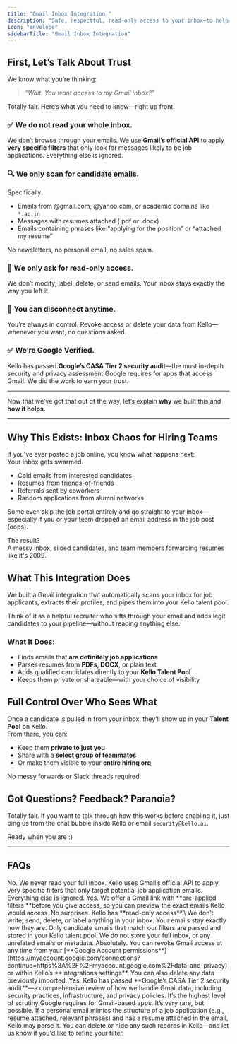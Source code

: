 ```yaml
---
title: "Gmail Inbox Integration "
description: "Safe, respectful, read-only access to your inbox—to help you hire faster."
icon: "envelope"
sidebarTitle: "Gmail Inbox Integration"
---
```


## First, Let’s Talk About Trust

We know what you’re thinking:

> _“Wait. You want access to my Gmail inbox?”_

Totally fair. Here’s what you need to know—right up front.

### ✅ We do **not** read your whole inbox.

We don’t browse through your emails. We use **Gmail’s official API** to apply **very specific filters** that only look for messages likely to be job applications. Everything else is ignored.

### 🔍 We only scan for candidate emails.

Specifically:

- Emails from @gmail.com, @yahoo.com, or academic domains like `*.ac.in`
- Messages with resumes attached (.pdf or .docx)
- Emails containing phrases like “applying for the position” or “attached my resume”

No newsletters, no personal email, no sales spam.

### 🔐 We only ask for **read-only access**.

We don’t modify, label, delete, or send emails. Your inbox stays exactly the way you left it.

### 👋 You can disconnect anytime.

You’re always in control. Revoke access or delete your data from Kello—whenever you want, no questions asked.

### ✅ We’re Google Verified.

Kello has passed **Google’s CASA Tier 2 security audit**—the most in-depth security and privacy assessment Google requires for apps that access Gmail. We did the work to earn your trust.

---

Now that we’ve got that out of the way, let’s explain **why** we built this and **how it helps.**

---

## Why This Exists: Inbox Chaos for Hiring Teams

If you’ve ever posted a job online, you know what happens next:\
Your inbox gets swarmed.

- Cold emails from interested candidates
- Resumes from friends-of-friends
- Referrals sent by coworkers
- Random applications from alumni networks

Some even skip the job portal entirely and go straight to your inbox—especially if you or your team dropped an email address in the job post (oops).

The result?\
A messy inbox, siloed candidates, and team members forwarding resumes like it's 2009.

## What This Integration Does

We built a Gmail integration that automatically scans your inbox for job applicants, extracts their profiles, and pipes them into your Kello talent pool.

Think of it as a helpful recruiter who sifts through your email and adds legit candidates to your pipeline—without reading anything else.

### What It Does:

- Finds emails that **are definitely job applications**
- Parses resumes from **PDFs, DOCX**, or plain text
- Adds qualified candidates directly to your **Kello Talent Pool**
- Keeps them private or shareable—with your choice of visibility

## Full Control Over Who Sees What

Once a candidate is pulled in from your inbox, they’ll show up in your **Talent Pool** on Kello.\
From there, you can:

- Keep them **private to just you**
- Share with a **select group of teammates**
- Or make them visible to your **entire hiring org**

No messy forwards or Slack threads required.

## Got Questions? Feedback? Paranoia?

Totally fair. If you want to talk through how this works before enabling it, just ping us from the chat bubble inside Kello or email `security@kello.ai`.

Ready when you are :)

---

## FAQs

<AccordionGroup>
  <Accordion title="Does Kello read my entire inbox?" icon="sparkles">
    No. We never read your full inbox. Kello uses Gmail’s official API to apply very specific filters that only target potential job application emails. Everything else is ignored.
  </Accordion>
  <Accordion title="Can I see what Kello will scan before I connect Gmail?" icon="sparkles">
    Yes. We offer a Gmail link with **pre-applied filters **before you give access, so you can preview the exact emails Kello would access. No surprises.
  </Accordion>
  <Accordion title="What kind of access does Kello have to my Gmail?">
    Kello has **read-only access**.\
    We don’t write, send, delete, or label anything in your inbox. Your emails stay exactly how they are.
  </Accordion>
  <Accordion title="Does Kello store my emails or attachments?">
    Only candidate emails that match our filters are parsed and stored in your Kello talent pool. We do not store your full inbox, or any unrelated emails or metadata.
  </Accordion>
  <Accordion title="What if I change my mind? Can I disconnect Gmail?">
    Absolutely. You can revoke Gmail access at any time from your [**Google Account permissions**](https://myaccount.google.com/connections?continue=https%3A%2F%2Fmyaccount.google.com%2Fdata-and-privacy) or within Kello’s **Integrations settings**. You can also delete any data previously imported.
  </Accordion>
  <Accordion title="Is this integration verified by Google?">
    Yes. Kello has passed **Google’s CASA Tier 2 security audit**—a comprehensive review of how we handle Gmail data, including security practices, infrastructure, and privacy policies. It’s the highest level of scrutiny Google requires for Gmail-based apps.
  </Accordion>
  <Accordion title="What happens if I get personal emails that match the filters?">
    It’s very rare, but possible. If a personal email mimics the structure of a job application (e.g., resume attached, relevant phrases) and has a resume attached in the email, Kello may parse it. You can delete or hide any such records in Kello—and let us know if you'd like to refine your filter.
  </Accordion>
</AccordionGroup>